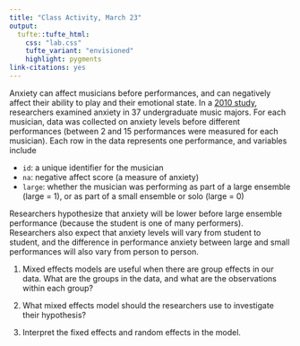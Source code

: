 ```yaml
---
title: "Class Activity, March 23"
output: 
  tufte::tufte_html:
    css: "lab.css"
    tufte_variant: "envisioned"
    highlight: pygments
link-citations: yes
---
```


Anxiety can affect musicians before performances, and can negatively affect their ability to play and their emotional state. In a [2010 study](https://journals.sagepub.com/doi/10.1177/1948550610370492), researchers examined anxiety in 37 undergraduate music majors. For each musician, data was collected on anxiety levels before different performances (between 2 and 15 performances were measured for each musician). Each row in the data represents one performance, and variables include

* `id`: a unique identifier for the musician
* `na`: negative affect score (a measure of anxiety)
* `large`: whether the musician was performing as part of a large ensemble (large = 1), or as part of a small ensemble or solo (large = 0)

Researchers hypothesize that anxiety will be lower before large ensemble performance (because the student is one of many performers). Researchers also expect that anxiety levels will vary from student to student, and the difference in performance anxiety between large and small performances will also vary from person to person.

1. Mixed effects models are useful when there are group effects in our data. What are the groups in the data, and what are the observations within each group?

2. What mixed effects model should the researchers use to investigate their hypothesis?

3. Interpret the fixed effects and random effects in the model.